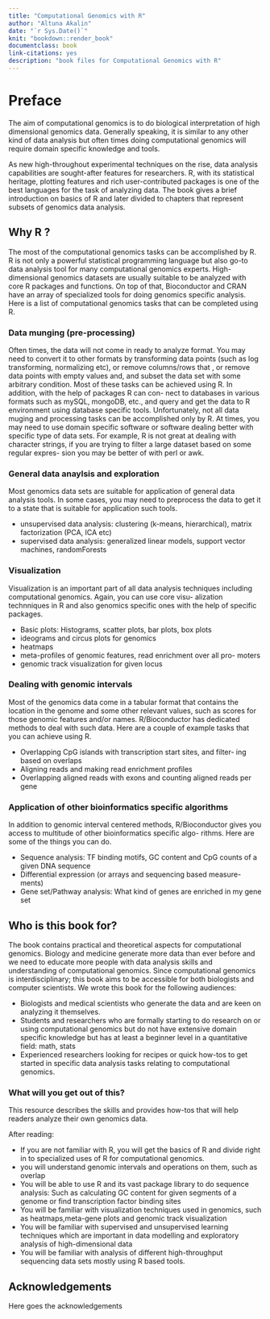 ```yaml
--- 
title: "Computational Genomics with R"
author: "Altuna Akalin"
date: "`r Sys.Date()`"
knit: "bookdown::render_book"
documentclass: book
link-citations: yes
description: "book files for Computational Genomics with R"
---
```

  
# Preface
The aim of computational genomics is to do biological interpretation of high dimensional 
genomics data. Generally speaking, it is similar to any other kind of data analysis but often 
times doing computational genomics will require domain specific knowledge and tools.

As new high-throughout experimental techniques on the rise, data analysis capabilities are sought-after features for researchers. R, with its statistical heritage, plotting features and rich user-contributed packages is one of the best languages for the task of analyzing data. The book gives a brief introduction on basics of R and later divided to chapters that represent subsets of genomics data analysis.

## Why R ?
The most of the computational genomics tasks can be accomplished by R. 
R is not only a powerful statistical programming language but also go-to data analysis tool for 
many computational genomics experts. High-dimensional genomics datasets are usually suitable to 
be analyzed with core R packages and functions. On top of that, Bioconductor and CRAN have an 
array of specialized tools for doing genomics specific analysis. Here is a list of computational genomics tasks that can be completed using R.

### Data munging (pre-processing)

Often times, the data will not come in ready to analyze format. You may need to convert it to other formats by transforming data points (such as log transforming, normalizing etc), or remove columns/rows that , or remove data points with empty values and, and subset the data set with some arbitrary condition. Most of these tasks can be achieved using R. In addition, with the help of packages R can con- nect to databases in various formats such as mySQL, mongoDB, etc., and query and get the data to R environment using database specific tools. Unfortunately, not all data muging and processing tasks can be accomplished only by R. At times, you may need to use domain specific software or software dealing better with specific type of data sets. For example, R is not great at dealing with character strings, if you are trying to filter a large dataset based on some regular expres- sion you may be better of with perl or awk.

### General data anaylsis and exploration

Most genomics data sets are suitable for application of general data analysis tools. In some cases, you may need to preprocess the data to get it to a state that is suitable for application such tools.

 - unsupervised data analysis: clustering (k-means, hierarchical), matrix factorization 
(PCA, ICA etc)
 - supervised data analysis: generalized linear models, support vector machines, randomForests

### Visualization

Visualization is an important part of all data analysis techniques including computational genomics. Again, you can use core visu- alization technniques in R and also genomics specific ones with the help of specific packages.

 - Basic plots: Histograms, scatter plots, bar plots, box plots
 - ideograms and circus plots for genomics 
 - heatmaps
 - meta-profiles of genomic features, read enrichment over all pro- moters
 - genomic track visualization for given locus


### Dealing with genomic intervals

Most of the genomics data come in a tabular format that contains the location in the genome and 
some other relevant values, such as scores for those genomic features and/or names. 
R/Bioconductor has dedicated methods to deal with such data. Here are a couple of example tasks 
that you can achieve using R.

 - Overlapping CpG islands with transcription start sites, and filter- ing based on overlaps
 - Aligning reads and making read enrichment profiles
 - Overlapping aligned reads with exons and counting aligned reads per gene
 
### Application of other bioinformatics specific algorithms

In addition to genomic interval centered methods, R/Bioconductor gives you access to multitude of other bioinformatics specific algo- rithms. Here are some of the things you can do.

 - Sequence analysis: TF binding motifs, GC content and CpG counts of a given DNA sequence
 - Differential expression (or arrays and sequencing based measure- ments)
 - Gene set/Pathway analysis: What kind of genes are enriched in my gene set

## Who is this book for? 
The book contains practical and theoretical aspects for computational genomics. Biology and 
medicine generate more data than ever before and we need to educate more people with data 
analysis skills and understanding of computational genomics.
Since computational genomics is interdisciplinary; this book aims to be accessible for both 
biologists and computer scientists. We wrote this book for the following audiences:

 - Biologists and medical scientists who generate the data and are keen on 
   analyzing it themselves.
 - Students and researchers who are formally starting to do research on or using
   computational genomics but do not have extensive domain specific knowledge but
   has at least a beginner level in a quantitative field: math, stats
 - Experienced researchers looking for recipes or quick how-tos to get started 
   in specific data analysis tasks relating to computational genomics. 


### What will you get out of this?  
This resource describes the skills and provides how-tos that will help readers 
analyze their own genomics data.

After reading:

- If you are not familiar with R, you will get the basics of R and divide right in to specialized uses of R for computational genomics.
- you will understand genomic intervals and operations on them, such as overlap
- You will be able to use R and its vast package library to do sequence analysis: Such as calculating GC content for given segments of a genome or find transcription factor binding sites
- You will be familiar with visualization techniques used in genomics, such as heatmaps,meta-gene plots and genomic track visualization
- You will be familiar with supervised and unsupervised learning techniques which are important in data modelling and exploratory analysis of high-dimensional data
- You will be familiar with analysis of different high-throughput sequencing data
sets mostly using R based tools.


## Acknowledgements
Here goes the acknowledgements
